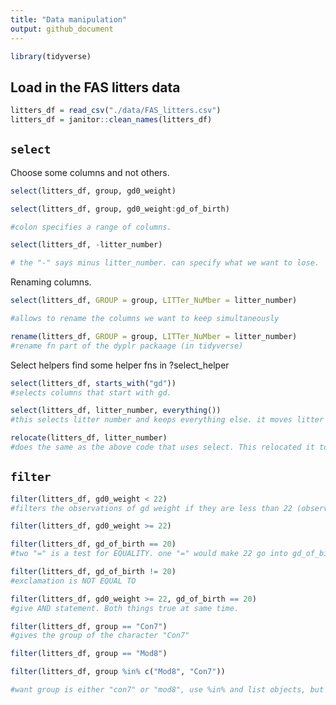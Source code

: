 ```yaml
---
title: "Data manipulation"
output: github_document
---
```


```r
library(tidyverse)
```

## Load in the FAS litters data

```r
litters_df = read_csv("./data/FAS_litters.csv")
litters_df = janitor::clean_names(litters_df)

```

## `select`

Choose some columns and not others.

```r
select(litters_df, group, gd0_weight)
```

```r
select(litters_df, group, gd0_weight:gd_of_birth)

#colon specifies a range of columns. 
```

```r
select(litters_df, -litter_number)

# the "-" says minus litter_number. can specify what we want to lose.
```

Renaming columns. 

```r
select(litters_df, GROUP = group, LITTer_NuMber = litter_number)

#allows to rename the columns we want to keep simultaneously 
```

```r
rename(litters_df, GROUP = group, LITTer_NuMber = litter_number)
#rename fn part of the dyplr packaage (in tidyverse)
```


Select helpers
find some helper fns in ?select_helper

```r
select(litters_df, starts_with("gd"))
#selects columns that start with gd. 
```


```r
select(litters_df, litter_number, everything())
#this selects litter number and keeps everything else. it moves litter number to the beginning. 
```

```r
relocate(litters_df, litter_number)
#does the same as the above code that uses select. This relocated it to the beginning. 
```

## `filter`

```r
filter(litters_df, gd0_weight < 22)
#filters the observations of gd weight if they are less than 22 (observaion of <22)
```

```r
filter(litters_df, gd0_weight >= 22)
```

```r
filter(litters_df, gd_of_birth == 20)
#two "=" is a test for EQUALITY. one "=" would make 22 go into gd_of_birth vector. 
```

```r
filter(litters_df, gd_of_birth != 20)
#exclamation is NOT EQUAL TO 
```


```r
filter(litters_df, gd0_weight >= 22, gd_of_birth == 20)
#give AND statement. Both things true at same time.
```

```r
filter(litters_df, group == "Con7")
#gives the group of the character "Con7"
```

```r
filter(litters_df, group == "Mod8")

```

```r
filter(litters_df, group %in% c("Mod8", "Con7"))

#want group is either "con7" or "mod8", use %in% and list objects, but they're characters, so make sure "c" is there.
```

